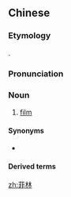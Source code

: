 ==Chinese==
{{zh-forms}}

===Etymology===
{{bor|zh|en|film}}.

===Pronunciation===
{{zh-pron
|m=fēilín
|c=fei1 lam4-2
|h=gd=fi1 lim2
|cat=n
}}

===Noun===
{{zh-noun}}

# {{lb|zh|photography}} [[film]]

====Synonyms====
* {{zh-l|膠卷}}

====Derived terms====
{{zh-der|菲林卷}}

[[zh:菲林]]